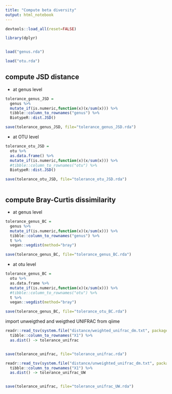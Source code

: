 ```yaml
---
title: "Compute beta diversity"
output: html_notebook
---
```




```r

devtools::load_all(reset=FALSE)

library(dplyr)



```


```r

load("genus.rda")

load("otu.rda")

```


## compute JSD distance

- at genus level

```r

tolerance_genus_JSD = 
  genus %>% 
  mutate_if(is.numeric,function(x)(x/sum(x))) %>%
  tibble::column_to_rownames("genus") %>%
  BiotypeR::dist.JSD()

save(tolerance_genus_JSD, file="tolerance_genus_JSD.rda")

```



- at OTU level

```r


tolerance_otu_JSD = 
  otu %>% 
  as.data.frame() %>%
  mutate_if(is.numeric,function(x)(x/sum(x))) %>%
  #tibble::column_to_rownames("otu") %>%
  BiotypeR::dist.JSD()

save(tolerance_otu_JSD, file="tolerance_otu_JSD.rda")



```





## compute Bray-Curtis dissimilarity

- at genus level


```r

tolerance_genus_BC = 
  genus %>% 
  mutate_if(is.numeric,function(x)(x/sum(x))) %>%
  tibble::column_to_rownames("genus") %>%
  t %>%
  vegan::vegdist(method="bray")

save(tolerance_genus_BC, file="tolerance_genus_BC.rda")

```


- at otu level



```r

tolerance_genus_BC = 
  otu %>% 
  as.data.frame %>%
  mutate_if(is.numeric,function(x)(x/sum(x))) %>%
  #tibble::column_to_rownames("otu") %>%
  t %>%
  vegan::vegdist(method="bray")

save(tolerance_genus_BC, file="tolerance_otu_BC.rda")

```





import unweigthed and weigthed UNIFRAC from qiime

```r

readr::read_tsv(system.file("distance/weighted_unifrac_dm.txt", package="Tolerance")) %>%
  tibble::column_to_rownames("X1") %>%
  as.dist() -> tolerance_unifrac


save(tolerance_unifrac, file="tolerance_unifrac.rda")

```



```r

readr::read_tsv(system.file("distance/unweighted_unifrac_dm.txt", package="Tolerance")) %>%
  tibble::column_to_rownames("X1") %>%
  as.dist() -> tolerance_unifrac_UW


save(tolerance_unifrac, file="tolerance_unifrac_UW.rda")


```







